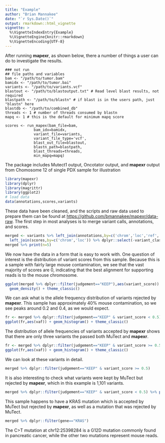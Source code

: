 ```yaml
---
title: "Example"
author: "Brian Mannakee"
date: "`r Sys.Date()`"
output: rmarkdown::html_vignette
vignette: >
  %\VignetteIndexEntry{Example}
  %\VignetteEngine{knitr::rmarkdown}
  %\VignetteEncoding{UTF-8}
---
```


After running **mapexr**, as shown below, there a number of things a user can do to investigate the results.

```
### not run
## file paths and variables
bam <- "/path/to/tumor.bam"
bamidx <- "/path/to/tumor.bai"
variants <- "/path/to/variants.vcf"
blastout <- "/path/to/blastoutput.txt" # Read level blast results, not required
blastpath <- "/path/to/blastn" # if blast is in the users path, just "blastn" here
blastdb <- "/path/to/combined_db"
threads <- 1 # number of threads consumed by blastn
mapq <- 1 # this is the default for minimum mapq score

scores <- run_mapex(bam_file=bam,
		     bam_idx=bamidx,
		     variant_file=variants,
		     variant_file_type='vcf',
		     blast_out_file=blastout,
		     blastn_path=blastpath,
		     blast_threads=threads,
		     min_mapq=mapq)
```

The package includes Mutect1 output, Oncotator output, and **mapexr** output from Chomosome 12 of single PDX sample for illustration

```r
library(mapexr)
library(dplyr)
library(magrittr)
library(ggplot2)
# load data
data(annotations,scores,variants)
```

These data have been cleaned, and the scripts and raw data used to prepare them can be found at <https://github.com/bmannakee/mapexr/data-raw>.
The first step in most analyses is to merge variant calls, annotations, and scores.

```r
merged <- variants %>% left_join(annotations,by=c('chrom','loc','ref','alt')) %>%
  left_join(scores,by=c('chrom','loc')) %>% dplyr::select(-variant_classification)
merged %>% print(n=5)
```

We now have the data in a form that is easy to work with.
One question of interest is the distribution of variant scores from this sample.
Because this is a sample with fairly large mouse contamination, we see that the vast majority of scores are 0, indicating that the best alignment for supporting reads is to the mouse chromosome.

```r
ggplot(merged %>% dplyr::filter(judgement=="KEEP"),aes(variant_score)) + 
  geom_density() + theme_classic()
```

We can ask what is the allele frequency distribution of variants rejected by **mapexr**.
This sample has approximately 40\% mouse contamination, so we see peaks around 0.2 and 0.4, as we would expect.

```r
fr <- merged %>% dplyr::filter(judgement=="KEEP" & variant_score < 0.5)
ggplot(fr,aes(vaf)) + geom_histogram() + theme_classic()
```

The distribution of allele frequencies of variants accepted by **mapexr** shows that there are only three variants the passed both MuTect and **mapexr**.

```r
fr <- merged %>% dplyr::filter(judgement=="KEEP" & variant_score >= 0.5)
ggplot(fr,aes(vaf)) + geom_histogram() + theme_classic()
```

We can look at these variants in detail.

```r
merged %>% dplyr::filter(judgement=="KEEP" & variant_score >= 0.5)
```

It is also interesting to check what variants were kept by MuTect but rejected by **mapexr**, which in this example is 1,101 variants.

```r
merged %>% dplyr::filter(judgement=="KEEP" & variant_score < 0.5) %>% print(n=5)
```

This sample happens to have a KRAS mutation which is accepted by MuTect but rejected by **mapexr**, as well as a mutation that was rejected by MuTect.

```r
merged %>% dplyr::filter(gene=="KRAS")
```

The C>T mutation at chr12:25398284 is a G12D mutation commonly found in pancreatic cancer, while the other two mutations represent mouse reads.
